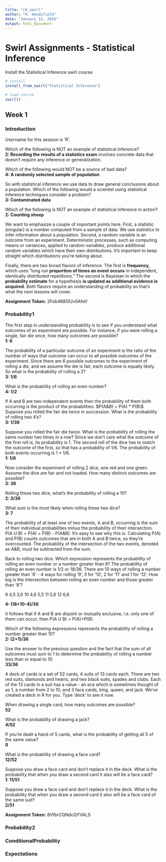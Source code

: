 ```yaml
---
title: "c6_swirl"
author: "R. Handsfield"
date: "January 12, 2016"
output: html_document
---
```


# Swirl Assignments - Statistical Inference

Install the Statistical Inference swirl course
```r
# install
install_from_swirl("Statistical Inference")

# load course
swirl()
```



## Week 1

### Introduction
Username for this session is 'R'.

Which of the following is NOT an example of statistical inference?  
__2: Recording the results of a statistics exam__ involves concrete data that doesn't require any inference or generalization.

Which of the following would NOT be a source of bad data?  
__4: A randomly selected sample of population__

So with statistical inference we use data to draw general conclusions about a population. Which of the following would a scientist using
statistical inference techniques consider a problem?  
__3: Contaminated data__

Which of the following is NOT an example of statistical inference in action?  
__2: Counting sheep__

We want to emphasize a couple of important points here. First, a statistic (singular) is a number computed from a sample of data. We use statistics to infer information about a population. Second, a random variable is an outcome from an experiment. Deterministic processes, such as computing means or variances, applied to random variables, produce additional random variables which have their own distributions. It's important to keep straight which distributions you're talking about.

Finally, there are two broad flavors of inference. The first is __frequency,__ which uses "long run __proportion of times an event occurs__ in independent, identically distributed repetitions." The second is Bayesian in which the __probability estimate__ for a hypothesis __is updated as additional evidence is acquired.__ Both flavors require an understanding of probability so that's what the next lessons will cover.

__Assignment Token:__ 2Fob468GfJv0AfeV

### Probability1

The first step in understanding probability is to see if you understand what outcomes of an experiment are possible. For instance, if you were rolling a single, fair die once, how many outcomes are possible?  
__1: 6__

The probability of a particular outcome of an experiment is the ratio of the number of ways that outcome can occur to all possible outcomes of the experiment. Since there are 6 possible outcomes to the experiment of rolling a die, and we assume the die is fair, each outcome is equally likely. So what is the probability of rolling a 2?  
__3: 1/6__

What is the probability of rolling an even number?  
__4: 1/2__

If A and B are two independent events then the probability of them both occurring is the product of the probabilities. $P(A&B) = P(A) * P(B)$ Suppose you rolled the fair die twice in succession. What is the probability of rolling two 4's?  
__3: 1/36__

Suppose you rolled the fair die twice. What is the probability of rolling the same number two times in a row?  Since we don't care what the outcome of the first roll is, its probability is 1. The second roll of the dice has to match the outcome of the first, so that has a probability of 1/6. The probability of both events occurring is 1 * 1/6.  
__1: 1/6__

Now consider the experiment of rolling 2 dice, one red and one green. Assume the dice are fair and not loaded. How many distinct outcomes are possible?  
__3: 36__

Rolling these two dice, what's the probability of rolling a 10?  
__2: 3/36__

What sum is the most likely when rolling these two dice?  
__3: 7__

The probability of at least one of two events, A and B, occurring is the sum of their individual probabilities minus the probability of their intersection. P(A U B) = P(A) + P(B) - P(A&B). It's easy to see why this is. Calculating P(A) and P(B) counts outcomes that are in both A and B twice, so they're overcounted. The probability of the intersection of the two events, denoted as A&B, must be subtracted from the sum.

Back to rolling two dice. Which expression represents the probability of rolling an even number or a number greater than 8? The probability of rolling an even number is 1/2 or 18/36. There are 10 ways of rolling a number greater than '8' - 4 ways for rolling '9', 3 for '10', 2 for '11' and 1 for '12'. How big is the intersection between rolling an even number and those greater than '8'?

9	4,5 3,6
10	4,6 5,5
11    	5,6
12   	6,6

__4: (18+10-4)/36__

It follows that if A and B are disjoint or mutually exclusive, i.e. only one of them can occur, then P(A U B) = P(A)+P(B).

Which of the following expressions represents the probability of rolling a number greater than 10?  
__2: (2+1)/36__

Use the answer to the previous question and the fact that the sum of all outcomes must sum to 1 to determine the probability of rolling a number less than or equal to 10.  
__33/36__

A deck of cards is a set of 52 cards, 4 suits of 13 cards each. There are two red suits, diamonds and hearts, and two black suits, spades and clubs. Each of the 13 cards in a suit has a value - an ace which is sometimes thought of as 1, a number from 2 to 10, and 3 face cards, king, queen, and jack. We've created a deck in R for you. Type 'deck' to see it now.

When drawing a single card, how many outcomes are possible?  
__52__

What is the probability of drawing a jack?  
__4/52__

If you're dealt a hand of 5 cards, what is the probability of getting all 5 of the same value?  
__0__

What is the probability of drawing a face card?  
__12/52__

Suppose you draw a face card and don't replace it in the deck. What is the probability that when you draw a second card it also will be a face card?  
__1: 11/51__

Suppose you draw a face card and don't replace it in the deck. What is the probability that when you draw a second card it also will be a face card of the same suit?  
__2/51__

__Assignment Token:__ 8VfbrCQNdcQYVALS




### Probability2

### ConditionalProbability

### Expectations




